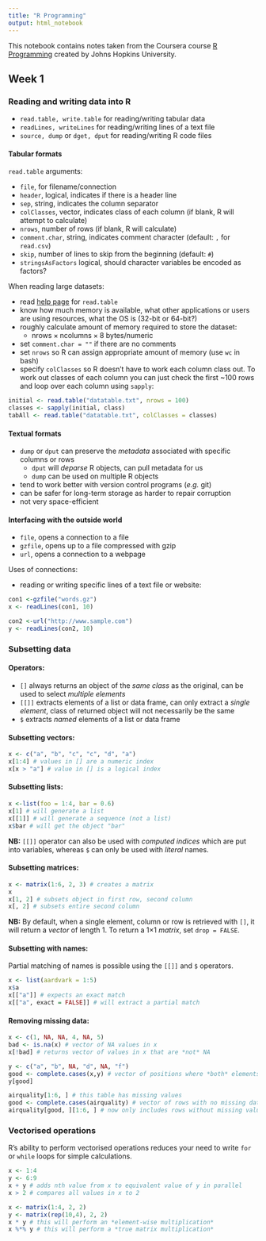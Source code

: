 ```yaml
---
title: "R Programming"
output: html_notebook
---
```


This notebook contains notes taken from the Coursera course [R Programming](https://www.coursera.org/learn/r-programming) created by Johns Hopkins University.

## Week 1

### Reading and writing data into R

- `read.table, write.table` for reading/writing tabular data
- `readLines, writeLines` for reading/writing lines of a text file
- `source, dump` or `dget, dput` for reading/writing R code files

#### Tabular formats

`read.table` arguments:

- `file`, for filename/connection
- `header`, logical, indicates if there is a header line
- `sep`, string, indicates the column separator
- `colClasses`, vector, indicates class of each column (if blank, R will attempt to calculate)
- `nrows`, number of rows (if blank, R will calculate)
- `comment.char`, string, indicates comment character (default: `,` for `read.csv`)
- `skip`, number of lines to skip from the beginning (default: `#`)
- `stringsAsFactors` logical, should character variables be encoded as factors?

When reading large datasets:

- read [help page](https://www.rdocumentation.org/packages/utils/versions/3.6.2/topics/read.table) for `read.table`
- know how much memory is available, what other applications or users are using resources, what the OS is (32-bit or 64-bit?)
- roughly calculate amount of memory required to store the dataset:
     - $\text{nrows} \times \text{ncolumns} \times 8 \text{ bytes/numeric}$
- set `comment.char = ""` if there are no comments
- set `nrows` so R can assign appropriate amount of memory (use `wc` in bash)
- specify `colClasses` so R doesn't have to work each column class out. To work out classes of each column you can just check the first ~100 rows and loop over each column using `sapply`:

```r
initial <- read.table("datatable.txt", nrows = 100)
classes <- sapply(initial, class)
tabAll <- read.table("datatable.txt", colClasses = classes)
```

#### Textual formats

- `dump` or `dput` can preserve the *metadata*  associated with specific columns or rows
  - `dput` will *deparse* R objects, can pull metadata for us
  - `dump` can be used on multiple R objects
- tend to work better with version control programs (*e.g.* git)
- can be safer for long-term storage as harder to repair corruption
- not very space-efficient

#### Interfacing with the outside world

- `file`, opens a connection to a file
- `gzfile`, opens up to a file compressed with gzip
- `url`, opens a connection to a webpage

Uses of connections:

- reading or writing specific lines of a text file or website:

```r
con1 <-gzfile("words.gz")
x <- readLines(con1, 10)

con2 <-url("http://www.sample.com")
y <- readLines(con2, 10)
```

### Subsetting data

#### Operators:

- `[]` always returns an object of the *same class* as the original, can be used to select *multiple elements*
- `[[]]` extracts elements of a list or data frame, can only extract a *single element*, class of returned object will not necessarily be the same
- `$` extracts *named* elements of a list or data frame

#### Subsetting vectors:

```r
x <- c("a", "b", "c", "c", "d", "a")
x[1:4] # values in [] are a numeric index
x[x > "a"] # value in [] is a logical index
```

#### Subsetting lists:

```r
x <-list(foo = 1:4, bar = 0.6)
x[1] # will generate a list
x[[1]] # will generate a sequence (not a list)
x$bar # will get the object "bar"
```

**NB:** `[[]]` operator can also be used with *computed indices* which are put into variables, whereas `$` can only be used with *literal* names.

#### Subsetting matrices:

```r
x <- matrix(1:6, 2, 3) # creates a matrix
x 
x[1, 2] # subsets object in first row, second column
x[, 2] # subsets entire second column
```

**NB:** By default, when a single element, column or row is retrieved with `[]`, it will return a *vector* of length 1. To return a 1×1 *matrix*, set `drop = FALSE`.

#### Subsetting with names:

Partial matching of names is possible using the `[[]]` and `$` operators.

```r
x <- list(aardvark = 1:5)
x$a
x[["a"]] # expects an exact match
x[["a", exact = FALSE]] # will extract a partial match
```

#### Removing missing data:

```r
x <- c(1, NA, NA, 4, NA, 5)
bad <- is.na(x) # vector of NA values in x
x[!bad] # returns vector of values in x that are *not* NA

y <- c("a", "b", NA, "d", NA, "f")
good <- complete.cases(x,y) # vector of positions where *both* elements are *not* NA
y[good]

airquality[1:6, ] # this table has missing values
good <- complete.cases(airquality) # vector of rows with no missing data
airquality[good, ][1:6, ] # now only includes rows without missing values
```

### Vectorised operations 

R's ability to perform vectorised operations reduces your need to write `for` or `while` loops for simple calculations.

```r
x <- 1:4
y <- 6:9
x + y # adds nth value from x to equivalent value of y in parallel
x > 2 # compares all values in x to 2

x <- matrix(1:4, 2, 2)
y <- matrix(rep(10,4), 2, 2)
x * y # this will perform an *element-wise multiplication*
x %*% y # this will perform a *true matrix multiplication*
```
